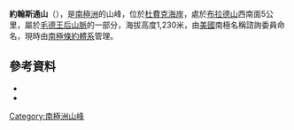 {{coord|85|3|S|167|45|W|source:GNIS|display=title}}

'''約翰斯通山'''（{{lang-en|Mount Johnstone}}），是[[南極洲|南極洲]]的山峰，位於[[杜費克海岸|杜費克海岸]]，處於[[布拉德山|布拉德山]]西南面5公里，屬於[[毛德王后山脈|毛德王后山脈]]的一部分，海拔高度1,230米，由[[美國|美國]]南極名稱諮詢委員命名，現時由[[南極條約體系|南極條約體系]]管理。

==參考資料==
*{{cite gnis | type = antarid | id = 7608| name = Johnstone, Mount | accessdate = 2012-07-27}}
*{{usgs-gazetteer|id=7608|name=Johnstone, Mount}}

{{DEFAULTSORT:Mount Johnstone}}
[[Category:南極洲山峰|Category:南極洲山峰]]


{{DufekCoast-geo-stub}}